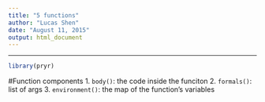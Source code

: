 ```yaml
---
title: "5 functions"
author: "Lucas Shen"
date: "August 11, 2015"
output: html_document
---
```

***

```r
library(pryr)
```

#Function components
1. `body()`: the code inside the funciton
2. `formals()`: list of args
3. `environment()`: the map of the function's variables 

